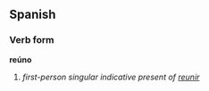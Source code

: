 ==Spanish==
===Verb form===
'''reúno'''

# ''first-person singular indicative present of [[reunir]]''
